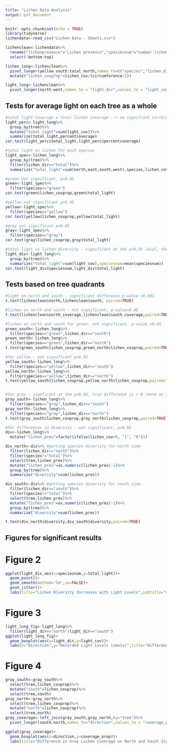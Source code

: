 ```yaml
---
title: "Lichen Data Analysis"
output: pdf_document
---
```

```r
knitr::opts_chunk$set(echo = TRUE)
library(tidyverse)
lichendata<-read_csv("Lichen Data - Sheet1.csv")
```

```r
lichenclean<-lichendata%>%
  rename("lichenpresence"="Lichen presence","speciesnum"="number lichen species","north"="light N (umols)","east"="light E", "south"="light S","west"="light W","percentcoverage"="Percentage of Tree covered by lichen", "yellow_north"="Yellow Lichen North", "yellow_south"="Yellow Lichen South","yellow_total"="Yellow lichen total","green_south"="Green Lichen South","green_north"="Green Lichen North","green_total"="Green Lichen Total","gray_south"="Gray Lichen South Side","gray_north"="Gray Lichen North Side...18","gray_total"="Gray Lichen Total...19","total_south"="Lichen on South Total...24","total_north"="Lichen on North Total...25","north_coverage"="North percent coverage","south_coverage"="South Percent coverage","bottom"="Lichen on South Total...20","top"="Gray Lichen Total...23","tree"="f")%>%
  select(!bottom:top)

lichen_long<-lichenclean%>%
  pivot_longer(yellow_south:total_north,names_to=c("species","lichen_dir"),values_to="lichen_cov",names_sep = "_")%>%
  mutate("lichen_covprop"=lichen_cov/(circumference/2))

light_long<-lichenclean%>%
  pivot_longer(north:west,names_to = "light_dir",values_to = "light_cov")
```

## Tests for average light on each tree as a whole

```r
#total light coverage w total lichen coverage --> no signifcant correlation, p>0.05 but 0.11
light_perc<-light_long%>%
  group_by(tree)%>%
  mutate("total_light"=sum(light_cov))%>%
  summarize(total_light,percentcoverage)
cor.test(light_perc$total_light,light_perc$percentcoverage)

#total light vs lichen for each species 
light_spec<-lichen_long%>%
  group_by(tree)%>%
  filter(lichen_dir=="total")%>%
  summarize("total_light"=sum(north,east,south,west),species,lichen_covprop)

#green not significant, p>0.05
green<-light_spec%>%
  filter(species=="green")
cor.test(green$lichen_covprop,green$total_light)

#yellow not significant p>0.05
yellow<-light_spec%>%
  filter(species=="yellow")
cor.test(yellow$lichen_covprop,yellow$total_light)

#grey not significant p>0.05
gray<-light_spec%>%
  filter(species=="gray")
cor.test(gray$lichen_covprop,gray$total_light)

#total light vs lichen diversity - significant at the p<0.05 level, there is a positive correlation between total light levels and total number of species of lichen 
light_div<-light_long%>%
  group_by(tree)%>%
  summarize("total_light"=sum(light_cov),speciesnum=mean(speciesnum))
cor.test(light_div$speciesnum,light_div$total_light)
```

## Tests based on tree quadrants 

```r
#light on north and south - significant difference p-value <0.001 
t.test(lichenclean$north,lichenclean$south, paired=TRUE)

#lichen on north and south - not significant, p-value>0.05 
t.test(lichenclean$north_coverage,lichenclean$south_coverage,paired=TRUE)

#lichen on north and south for green- not significant, p-value >0.05
green_south<-lichen_long%>%
  filter(species=="green",lichen_dir=="south")
green_north<-lichen_long%>%
  filter(species=="green",lichen_dir=="north")
t.test(green_south$lichen_covprop,green_north$lichen_covprop,paired=TRUE)

#for yellow - not significant p>0.05
yellow_south<-lichen_long%>%
  filter(species=="yellow",lichen_dir=="south")
yellow_north<-lichen_long%>%
  filter(species=="yellow",lichen_dir=="north")
t.test(yellow_south$lichen_covprop,yellow_north$lichen_covprop,paired=TRUE)


#for grey - signficant at the p<0.05, true difference is > 0 (more on south than north)
gray_south<-lichen_long%>%
  filter(species=="gray",lichen_dir=="south")
gray_north<-lichen_long%>%
  filter(species=="gray",lichen_dir=="north")
t.test(gray_south$lichen_covprop,gray_north$lichen_covprop,paired=TRUE)

#for differences in diversity - not significant, p>0.05
div<-lichen_long%>%
  mutate("lichen_pres"=factor(ifelse(lichen_cov>0, "1", "0")))

div_north<-div%>% #getting species diversity for north side
  filter(lichen_dir=="north")%>%
  filter(species!="total")%>%
  select(tree,lichen_pres)%>%
  mutate("lichen_pres"=as.numeric(lichen_pres)-1)%>%
  group_by(tree)%>%
  summarize("diversity"=sum(lichen_pres))

div_south<-div%>% #getting species diversity for south side
  filter(lichen_dir=="south")%>%
  filter(species!="total")%>%
  select(tree,lichen_pres)%>%
  mutate("lichen_pres"=as.numeric(lichen_pres)-1)%>%
  group_by(tree)%>%
  summarize("diversity"=sum(lichen_pres))

t.test(div_north$diversity,div_south$diversity,paired=TRUE)
```

## Figures for significant results 

# Figure 2

```r
ggplot(light_div,aes(x=speciesnum,y=total_light))+
  geom_point()+
  geom_smooth(method="lm",se=FALSE)+
  geom_jitter()+
  labs(title="Lichen Diversity Increases with Light Levels",subtitle="cor=0.4345, p<0.05",y="Total Recorded Light",x = "Number of Species")
```

# Figure 3

```r
light_long_fig<-light_long%>%
  filter(light_dir=="north"|light_dir=="south")
ggplot(light_long_fig)+
  geom_boxplot(aes(x=light_dir,y=light_cov))+
  labs(x="Direction",y="Recorded Light Levels (umols)",title="Difference in Light Levels on North and South Sides of Trees",subtitle="paired t-test, mean of differences = 79.517, p<0.001")
```

# Figure 4

```r
gray_south<-gray_south%>%
  select(tree,lichen_covprop)%>%
  mutate("south"=lichen_covprop)%>%
  select(tree,south)
gray_north<-gray_north%>%
  select(tree,lichen_covprop)%>%
  mutate("north"=lichen_covprop)%>%
  select(tree,north)
gray_coverage<-left_join(gray_south,gray_north,by="tree")%>%
  pivot_longer(south:north,names_to="direction",values_to = "coverage_prop")

ggplot(gray_coverage)+
  geom_boxplot(aes(x=direction,y=coverage_prop))+
  labs(title="Difference in Gray Lichen Coverage on North and South Sides of Trees",subtitle="Paired t-test, mean of differences = 0.0572, p<0.05", x = "Direction", y= "Proportion of Circumference with Gray Lichen Presence")
```




